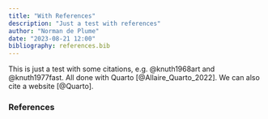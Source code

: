 ```yaml
---
title: "With References"
description: "Just a test with references"
author: "Norman de Plume"
date: "2023-08-21 12:00"
bibliography: references.bib
---
```


This is just a test with some citations, e.g. @knuth1968art and @knuth1977fast.
All done with Quarto [@Allaire_Quarto_2022].
We can also cite a website [@Quarto].

### References

::: {#refs}
:::
